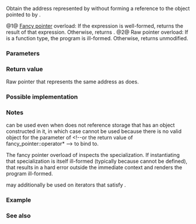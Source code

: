 {{cpp/title|to_address}}
{{cpp/memory/navbar}}
{{dcl begin}}
{{dcl header|memory}}
{{dcl|num=1|since=c++20|1=
template&lt; class Ptr &gt;
constexpr auto to_address( const Ptr&amp; p ) noexcept;
}}
{{dcl|num=2|since=c++20|1=
template&lt; class T &gt;
constexpr T* to_address( T* p ) noexcept;
}}
{{dcl end}}

Obtain the address represented by {{c|p}} without forming a reference to the object pointed to by {{c|p}}.

@1@ [[cpp/named_req/Allocator#Fancy pointers|Fancy pointer]] overload: If the expression {{c|std::pointer_traits&lt;Ptr&gt;::to_address(p)}} is well-formed, returns the result of that expression. Otherwise, returns {{c|std::to_address(p.operator-&gt;())}}.
@2@ Raw pointer overload: If {{tt|T}} is a function type, the program is ill-formed. Otherwise, returns {{c|p}} unmodified.

===Parameters===
{{par begin}}
{{par|p|fancy or raw pointer}}
{{par end}}

===Return value===
Raw pointer that represents the same address as {{c|p}} does.

===Possible implementation===
{{eq fun|1=
template&lt;class T&gt;
constexpr T* to_address(T* p) noexcept
{
    static_assert(!std::is_function_v&lt;T&gt;);
    return p;
}

template&lt;class T&gt;
constexpr auto to_address(const T&amp; p) noexcept
{
    if constexpr (requires{ std::pointer_traits&lt;T&gt;::to_address(p); })
        return std::pointer_traits&lt;T&gt;::to_address(p);
    else
        return std::to_address(p.operator-&gt;());
}
}}

===Notes===
{{tt|std::to_address}} can be used even when {{c|p}} does not reference storage that has an object constructed in it, in which case {{c|std::addressof(*p)}} cannot be used because there is no valid object for the parameter of {{c|std::addressof}}&lt;!--or the return value of fancy_pointer::operator* --&gt; to bind to.

The fancy pointer overload of {{tt|std::to_address}} inspects the {{c|std::pointer_traits&lt;Ptr&gt;}} specialization. If instantiating that specialization is itself ill-formed (typically because {{tt|element_type}} cannot be defined), that results in a hard error outside the immediate context and renders the program ill-formed.

{{tt|std::to_address}} may additionally be used on iterators that satisfy {{lc|std::contiguous_iterator}}.

{{feature test macro|__cpp_lib_to_address|Utility to convert a pointer to a raw pointer ({{tt|std::to_address}})|value=201711L|std=C++20}}

===Example===
{{example|code=
#include &lt;memory&gt;

template&lt;class A&gt;
auto allocator_new(A&amp; a)
{
    auto p = a.allocate(1);
    try
    {
        std::allocator_traits&lt;A&gt;::construct(a, std::to_address(p));
    }
    catch (...)
    {
        a.deallocate(p, 1);
        throw;
    }
    return p;
}

template&lt;class A&gt;
void allocator_delete(A&amp; a, typename std::allocator_traits&lt;A&gt;::pointer p)
{
    std::allocator_traits&lt;A&gt;::destroy(a, std::to_address(p));
    a.deallocate(p, 1);
}

int main()
{
    std::allocator&lt;int&gt; a;
    auto p = allocator_new(a);
    allocator_delete(a, p);
}
}}

===See also===
{{dsc begin}}
{{dsc inc|cpp/memory/dsc pointer_traits}}
{{dsc inc|cpp/memory/pointer_traits/dsc to_address}}
{{dsc end}}

{{langlinks|ar|de|es|fr|it|ja|pl|pt|ru|zh}}